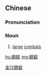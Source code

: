 {{also|铙钹}}
==Chinese==
{{zh-forms|s=铙钹}}

===Pronunciation===
{{zh-pron
|m=náobó
|c=naau4 bat6
|mn=nâ-poa̍h/lâu-poa̍h
|cat=n
}}

===Noun===
{{zh-noun}}

# [[large]] [[cymbals]]

[[Category:zh:Musical instruments|金12鐃鈸]]

[[hu:鐃鈸]]
[[mg:鐃鈸]]
